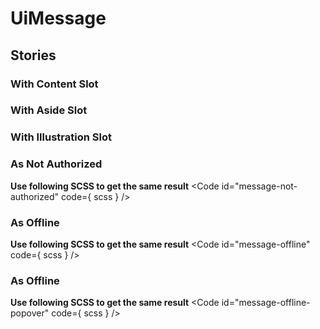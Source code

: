 
<Meta of={stories}/>

# UiMessage
<Primary />
<ArgTypes />

## Stories
### With Content Slot
<Canvas of={stories.WithContentSlot}/>

### With Aside Slot
<Canvas of={stories.WithAsideSlot}/>

### With Illustration Slot
<Canvas of={stories.WithIllustrationSlot}/>

### As Not Authorized
<Canvas of={stories.AsNotAuthorized}/>

**Use following SCSS to get the same result**
<Code
  id="message-not-authorized"
  code={ scss }
/>

### As Offline
<Canvas of={stories.AsOffline}/>

**Use following SCSS to get the same result**
<Code
  id="message-offline"
  code={ scss }
/>

### As Offline
<Canvas of={stories.AsOfflinePopover}/>

**Use following SCSS to get the same result**
<Code
  id="message-offline-popover"
  code={ scss }
/>
